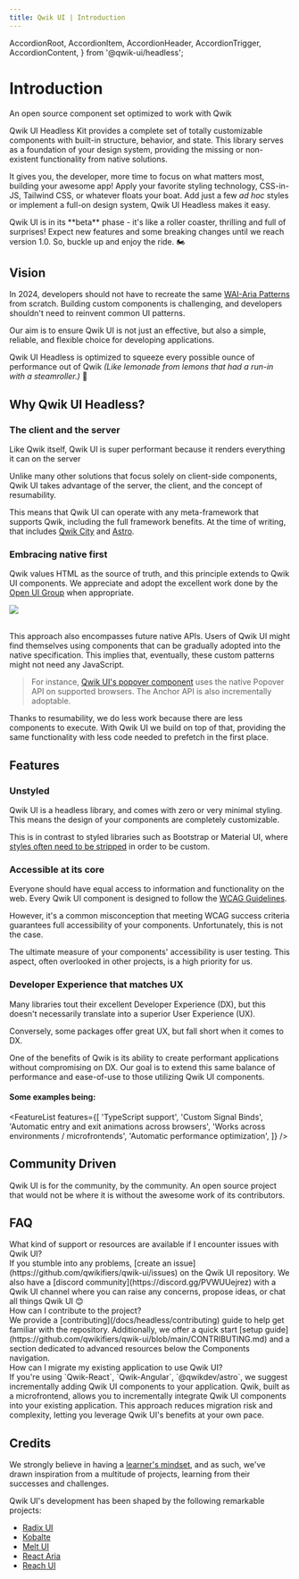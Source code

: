 ```yaml
---
title: Qwik UI | Introduction
---
```


  AccordionRoot,
  AccordionItem,
  AccordionHeader,
  AccordionTrigger,
  AccordionContent,
} from '@qwik-ui/headless';


# Introduction

<div class="mb-4 mt-[-8px] text-xl font-semibold text-slate-600 dark:text-slate-500">
  An open source component set optimized to work with Qwik
</div>

Qwik UI Headless Kit provides a complete set of totally customizable components with built-in structure, behavior, and state. This library serves as a foundation of your design system, providing the missing or non-existent functionality from native solutions.

It gives you, the developer, more time to focus on what matters most, building your awesome app! Apply your favorite styling technology, CSS-in-JS, Tailwind CSS, or whatever floats your boat. Add just a few _ad hoc_ styles or implement a full-on design system, Qwik UI Headless makes it easy.

<Note status="warning">
  Qwik UI is in its **beta** phase - it's like a roller coaster, thrilling and full of
  surprises! Expect new features and some breaking changes until we reach version 1.0. So,
  buckle up and enjoy the ride. 🏍️
</Note>

## Vision

In 2024, developers should not have to recreate the same [WAI-Aria Patterns](https://www.w3.org/WAI/ARIA/apg/patterns/) from scratch. Building custom components is challenging, and developers shouldn't need to reinvent common UI patterns.

Our aim is to ensure Qwik UI is not just an effective, but also a simple, reliable, and flexible choice for developing applications.

Qwik UI Headless is optimized to squeeze every possible ounce of performance out of Qwik _(Like lemonade from lemons that had a run-in with a steamroller.)_ 🥤

## Why Qwik UI Headless?

### The client and the server

Like Qwik itself, Qwik UI is super performant because it renders everything it can on the server

Unlike many other solutions that focus solely on client-side components, Qwik UI takes advantage of the server, the client, and the concept of resumability.

This means that Qwik UI can operate with any meta-framework that supports Qwik, including the full framework benefits. At the time of writing, that includes [Qwik City](https://qwik.builder.io/docs/qwikcity/) and [Astro](https://astro.build/).

### Embracing native first

Qwik values HTML as the source of truth, and this principle extends to Qwik UI components. We appreciate and adopt the excellent work done by the [Open UI Group](https://open-ui.org/) when appropriate.

<div class="mx-[-24px] lg:mx-[-32px]">
  <img
    src={headlessHero}
    class="dark:shadow-dark-high shadow-dark-low rounded-lg border-2 border-white"
  />
</div>

<br />

This approach also encompasses future native APIs. Users of Qwik UI might find themselves using components that can be gradually adopted into the native specification. This implies that, eventually, these custom patterns might not need any JavaScript.

> For instance, [Qwik UI's popover component](https://github.com/qwikifiers/qwik-ui/pull/445) uses the native Popover API on supported browsers. The Anchor API is also incrementally adoptable.

Thanks to resumability, we do less work because there are less components to execute. With Qwik UI we build on top of that, providing the same functionality with less code needed to prefetch in the first place.

## Features

### Unstyled

Qwik UI is a headless library, and comes with zero or very minimal styling. This means the design of your components are completely customizable.

<CodeSnippet name="headless-jsx" />

This is in contrast to styled libraries such as Bootstrap or Material UI, where [styles often need to be stripped](https://www.smashingmagazine.com/2022/05/you-dont-need-ui-framework/) in order to be custom.

<CodeSnippet name="headless-css.css" />

### Accessible at its core

Everyone should have equal access to information and functionality on the web. Every Qwik UI component is designed to follow the [WCAG Guidelines](https://www.w3.org/WAI/standards-guidelines/wcag/).

However, it's a common misconception that meeting WCAG success criteria guarantees full accessibility of your components. Unfortunately, this is not the case.

The ultimate measure of your components' accessibility is user testing. This aspect, often overlooked in other projects, is a high priority for us.

### Developer Experience that matches UX

Many libraries tout their excellent Developer Experience (DX), but this doesn't necessarily translate into a superior User Experience (UX).

Conversely, some packages offer great UX, but fall short when it comes to DX.

One of the benefits of Qwik is its ability to create performant applications without compromising on DX. Our goal is to extend this same balance of performance and ease-of-use to those utilizing Qwik UI components.

#### Some examples being:

<FeatureList
  features={[
    'TypeScript support',
    'Custom Signal Binds',
    'Automatic entry and exit animations across browsers',
    'Works across environments / microfrontends',
    'Automatic performance optimization',
  ]}
/>

## Community Driven

Qwik UI is for the community, by the community. An open source project that would not be where it is without the awesome work of its contributors.

<AllContributors />

## FAQ

<AccordionRoot animated enhance={true}>
    <AccordionItem class="border-b">
    <AccordionHeader as="h3">
        <AccordionTrigger class="group flex w-full items-center justify-between rounded-t-sm py-4 text-left hover:underline">
            <span class="font-medium">What kind of support or resources are available if I encounter issues with Qwik UI?</span>
            <CollapsibleIcon class="ease transition-transform duration-500 group-aria-expanded:rotate-180 group-aria-expanded:transform min-w-[1rem]" />              </AccordionTrigger>
        </AccordionHeader>
    <AccordionContent class="accordion-animation-1 overflow-hidden">
        <div class="pb-4">
            If you stumble into any problems, [create an issue](https://github.com/qwikifiers/qwik-ui/issues) on the Qwik UI repository.
            We also have a [discord community](https://discord.gg/PVWUUejrez) with a Qwik UI channel where you can raise any concerns, propose ideas, or chat all things Qwik UI 😊
        </div>
    </AccordionContent>
    </AccordionItem>
    <AccordionItem class="border-b">
    <AccordionHeader as="h3">
        <AccordionTrigger class="group flex w-full items-center justify-between py-4 text-left hover:underline">
        <span class="font-medium">How can I contribute to the project?</span>
        <CollapsibleIcon class="ease transition-transform duration-500 group-aria-expanded:rotate-180 group-aria-expanded:transform min-w-[1rem]" />
        </AccordionTrigger>
    </AccordionHeader>
    <AccordionContent class="accordion-animation-1 overflow-hidden">
        <div class="pb-4">
            We provide a [contributing](/docs/headless/contributing) guide to help get familiar with the repository.
            Additionally, we offer a quick start [setup guide](https://github.com/qwikifiers/qwik-ui/blob/main/CONTRIBUTING.md) and a section dedicated to advanced resources below the Components navigation.
        </div>
    </AccordionContent>
    </AccordionItem>
    <AccordionItem class="border-b">
    <AccordionHeader as="h3">
        <AccordionTrigger class="group flex w-full items-center justify-between py-4 text-left hover:underline aria-expanded:rounded-none">
        <span class="font-medium">How can I migrate my existing application to use Qwik UI?</span>
        <CollapsibleIcon class="ease transition-transform duration-500 group-aria-expanded:rotate-180 group-aria-expanded:transform min-w-[1rem]" />
        </AccordionTrigger>
    </AccordionHeader>
    <AccordionContent class="accordion-animation-1 overflow-hidden">
        <div class="pb-4">
            If you're using `Qwik-React`, `Qwik-Angular`, `@qwikdev/astro`, we suggest incrementally adding Qwik UI components to your application.
            Qwik, built as a microfrontend, allows you to incrementally integrate Qwik UI components into your existing application. This approach reduces migration risk and complexity, letting you leverage Qwik UI's benefits at your own pace.
        </div> 
    </AccordionContent>
    </AccordionItem>

</AccordionRoot>

## Credits

We strongly believe in having a [learner's mindset](https://www.jakeyou.com/blog/learners-mindset-how-to-be-a-learner), and as such, we've drawn inspiration from a multitude of projects, learning from their successes and challenges.

Qwik UI's development has been shaped by the following remarkable projects:

- [Radix UI](https://www.radix-ui.com/)
- [Kobalte](https://kobalte.dev/docs/core/overview/introduction)
- [Melt UI](https://www.melt-ui.com/docs/introduction)
- [React Aria](https://react-spectrum.adobe.com/react-aria/)
- [Reach UI](https://reach.tech/)
